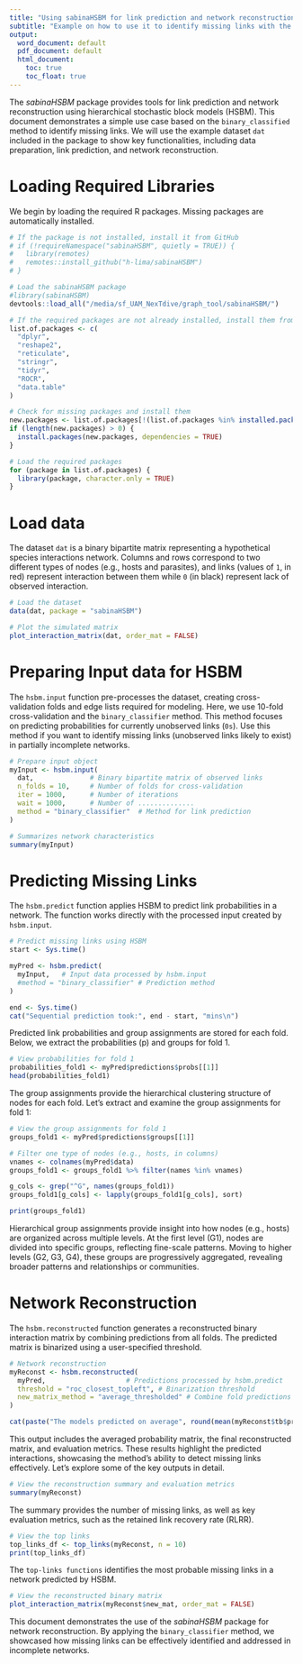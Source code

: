 ```yaml
---
title: "Using sabinaHSBM for link prediction and network reconstruction using Hierarchical Stochastic Block Models"
subtitle: "Example on how to use it to identify missing links with the binary_classifier method"
output:
  word_document: default
  pdf_document: default
  html_document:
    toc: true
    toc_float: true
---
```



The *sabinaHSBM* package provides tools for link prediction and network reconstruction using hierarchical stochastic block models (HSBM). This document demonstrates a simple use case based on the `binary_classified` method to identify missing links. We will use the example dataset `dat` included in the package to show key functionalities, including data preparation, link prediction, and network reconstruction. 


# Loading Required Libraries

We begin by loading the required R packages. Missing packages are automatically installed.

```r
# If the package is not installed, install it from GitHub
# if (!requireNamespace("sabinaHSBM", quietly = TRUE)) {
#   library(remotes)
#   remotes::install_github("h-lima/sabinaHSBM")
# }

# Load the sabinaHSBM package
#library(sabinaHSBM)
devtools::load_all("/media/sf_UAM_NexTdive/graph_tool/sabinaHSBM/")

# If the required packages are not already installed, install them from CRAN
list.of.packages <- c(
  "dplyr",
  "reshape2",
  "reticulate",
  "stringr",
  "tidyr",
  "ROCR",
  "data.table"
)

# Check for missing packages and install them
new.packages <- list.of.packages[!(list.of.packages %in% installed.packages()[, "Package"])]
if (length(new.packages) > 0) {
  install.packages(new.packages, dependencies = TRUE)
}

# Load the required packages
for (package in list.of.packages) {
  library(package, character.only = TRUE)
}
```


# Load data

The dataset `dat` is a binary bipartite matrix representing a hypothetical species interactions network. Columns and rows correspond to two different types of nodes (e.g., hosts and parasites), and links (values of `1`, in red) represent interaction between them while `0` (in black) represent lack of observed interaction. 

```r
# Load the dataset
data(dat, package = "sabinaHSBM")
```

```r
# Plot the simulated matrix
plot_interaction_matrix(dat, order_mat = FALSE)
```


# Preparing Input data for HSBM

The `hsbm.input` function pre-processes the dataset, creating cross-validation folds and edge lists required for modeling. Here, we use 10-fold cross-validation and the `binary_classifier` method. This method focuses on predicting probabilities for currently unobserved links (`0s`). Use this method if you want to identify missing links (unobserved links likely to exist) in partially incomplete networks.

```r
# Prepare input object
myInput <- hsbm.input(
  dat,              # Binary bipartite matrix of observed links
  n_folds = 10,     # Number of folds for cross-validation
  iter = 1000,      # Number of iterations
  wait = 1000,      # Number of ..............
  method = "binary_classifier"  # Method for link prediction
)
```

```r
# Summarizes network characteristics
summary(myInput)
```


# Predicting Missing Links

The `hsbm.predict` function applies HSBM to predict link probabilities in a network. The function works directly with the processed input created by `hsbm.input`.

```r
# Predict missing links using HSBM
start <- Sys.time()

myPred <- hsbm.predict(
  myInput,   # Input data processed by hsbm.input
  #method = "binary_classifier" # Prediction method
)

end <- Sys.time()
cat("Sequential prediction took:", end - start, "mins\n")
```

Predicted link probabilities and group assignments are stored for each fold. Below, we extract the probabilities (p) and groups for fold 1.

```r
# View probabilities for fold 1
probabilities_fold1 <- myPred$predictions$probs[[1]]
head(probabilities_fold1)
```

The group assignments provide the hierarchical clustering structure of nodes for each fold. Let’s extract and examine the group assignments for fold 1:

```r
# View the group assignments for fold 1
groups_fold1 <- myPred$predictions$groups[[1]]

# Filter one type of nodes (e.g., hosts, in columns)
vnames <- colnames(myPred$data)
groups_fold1 <- groups_fold1 %>% filter(names %in% vnames)

g_cols <- grep("^G", names(groups_fold1))
groups_fold1[g_cols] <- lapply(groups_fold1[g_cols], sort)

print(groups_fold1)
```
Hierarchical group assignments provide insight into how nodes (e.g., hosts) are organized across multiple levels. At the first level (G1), nodes are divided into specific groups, reflecting fine-scale patterns. Moving to higher levels (G2, G3, G4), these groups are progressively aggregated, revealing broader patterns and relationships or communities.


# Network Reconstruction

The `hsbm.reconstructed` function generates a reconstructed binary interaction matrix by combining predictions from all folds. The predicted matrix is binarized using a user-specified threshold.  

```r
# Network reconstruction
myReconst <- hsbm.reconstructed(
  myPred,                    # Predictions processed by hsbm.predict
  threshold = "roc_closest_topleft", # Binarization threshold
  new_matrix_method = "average_thresholded" # Combine fold predictions
)

cat(paste("The models predicted on average", round(mean(myReconst$tb$pred_held_ones), 1), "% of the held out links. "))
```

This output includes the averaged probability matrix, the final reconstructed matrix, and evaluation metrics. These results highlight the predicted interactions, showcasing the method's ability to detect missing links effectively. Let’s explore some of the key outputs in detail.

```r
# View the reconstruction summary and evaluation metrics
summary(myReconst)
```
The summary provides the number of missing links, as well as key evaluation metrics, such as the retained link recovery rate (RLRR).

```r
# View the top links
top_links_df <- top_links(myReconst, n = 10)
print(top_links_df)
```
The `top-links functions` identifies the most probable missing links in a network predicted by HSBM.

```r
# View the reconstructed binary matrix
plot_interaction_matrix(myReconst$new_mat, order_mat = FALSE)
```



This document demonstrates the use of the *sabinaHSBM* package for network reconstruction. By applying the `binary_classifier` method, we showcased how missing links can be effectively identified and addressed in incomplete networks.
